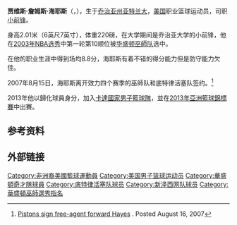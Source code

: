 {{infobox NBA Player
| image = 
| name = 贾维斯·海耶斯<br />Jarvis Hayes
| league = [[NBA|NBA]]
| position = [[小前锋|小前锋]]
| height_ft = 6 | height_in = 8
| weight_lb  = 220
| team = 
| number = 22
| nationality = {{USA}}
| birth_date = {{birth date and age|1981|8|9}} 
| birth_place = {{USA}}[[乔治亚州|乔治亚州]][[亚特兰大|亚特兰大]]
| highschool = 亚特兰大道格拉斯高中
| college = [[乔治亚大学|乔治亚大学]]
| draft_round = 1
| draft_pick  = 10
| draft_year = 2003
| draft_team = [[华盛顿巫師队|华盛顿巫師队]]
| career_start = 2003
| career_end = 2015
| former_teams = 华盛顿巫師队 (2003-2007)
| awards = 
}}

'''贾维斯·詹姆斯·海耶斯'''（{{lang-en|'''Jarvis James Hayes'''}}，{{bd|1981年|8月9日}}），生于[[乔治亚州|乔治亚州]][[亚特兰大|亚特兰大]]，[[美国|美国]]职业篮球运动员，司职[[小前锋|小前锋]]。

身高2.01米（6英尺7英寸），体重220磅，在大学期间是乔治亚大学的小前锋，他在[[2003年NBA选秀|2003年NBA选秀]]中第一轮第10顺位被[[华盛顿巫師队|华盛顿巫師队]]选中。

在他的职业生涯中得到场均8.8分，海耶斯有着不错的得分能力但是防守能力欠佳。 

2007年8月15日，海耶斯离开效力四个赛季的巫師队和底特律活塞队签约。<ref>[http://sports.espn.go.com/nba/news/story?id=2978003 Pistons sign free-agent forward Hayes] {{Wayback|url=http://sports.espn.go.com/nba/news/story?id=2978003 |date=20141113030614 }}. Posted August 16, 2007</ref>

2013年他以歸化球員身分，加入[[卡達國家男子籃球隊|卡達國家男子籃球隊]]，並在[[2013年亞洲籃球錦標賽|2013年亞洲籃球錦標賽]]中出賽。

== 参考资料 ==
<references/>

== 外部链接 ==

{{2003 NBA Draft}}

{{Authority control}}
{{DEFAULTSORT:Hayes, Jarvis}}
[[Category:非洲裔美國籃球運動員|Category:非洲裔美國籃球運動員]]
[[Category:美国男子篮球运动员|Category:美国男子篮球运动员]]
[[Category:華盛頓奇才隊球員|Category:華盛頓奇才隊球員]]
[[Category:底特律活塞队球员|Category:底特律活塞队球员]]
[[Category:新泽西网队球员|Category:新泽西网队球员]]
[[Category:華盛頓巫師選秀指名|Category:華盛頓巫師選秀指名]]